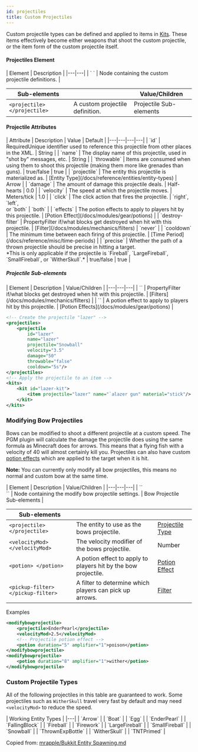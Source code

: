 ```yaml
---
id: projectiles
title: Custom Projectiles
---
```


Custom projectile types can be defined and applied to items in [Kits](/docs/modules/gear/kits).
These items effectively become either weapons that shoot the custom projectile,
or the item form of the custom projectile itself.

#### Projectiles Element

<div className="table-container">
  | Element | Description |
  |---|---|
  | `<projectiles> </projectiles>` | Node containing the custom projectile definitions. |

  | Sub-elements || Value/Children |
  |---|---|---|
  | `<projectile> </projectile>` | A custom projectile definition. | <span className="badge badge--secondary">Projectile Sub-elements</span> |
</div>

#### Projectile Attributes

<div className="table-container">
  | Attribute | Description | Value | Default |
  |---|---|---|---|
  | `id` | <span className="badge badge--danger">Required</span>Unique identifier used to reference this projectile from other places in the XML. | <span className="badge badge--primary">String</span> |
  | `name` | The display name of this projectile, used in "shot by" messages, etc. | <span className="badge badge--primary">String</span> |
  | `throwable` | Items are consumed when using them to shoot this projectile (making them more like grenades than guns). | <span className="badge badge--primary">true/false</span> | true |
  | `projectile` | The entity this projectile is materialized as. | [Entity Type](/docs/reference/entities/entity-types) | <span className="badge badge--secondary">Arrow</span> |
  | `damage` | The amount of damage this projectile deals. | <span className="badge badge--primary">Half-hearts</span> | 0.0 |
  | `velocity` | The speed at which the projectile moves. | <span className="badge badge--primary">Meters/tick</span> | 1.0 |
  | `click` | The click action that fires the projectile. | `right`,<br />`left`,<br />or `both` | `both` |
  | `effects` | The potion effects to apply to players hit by this projectile. | [Potion Effect](/docs/modules/gear/potions) |
  | `destroy-filter` | <span className="badge badge--secondary" title="Can be this attribute or a sub-element.">Property</span>Filter if/what blocks get destroyed when hit with this projectile. | [Filter](/docs/modules/mechanics/filters) | `never` |
  | `cooldown` | The minimum time between each firing of this projectile. | [Time Period](/docs/reference/misc/time-periods) |
  | `precise` | Whether the path of a thrown projectile should be precise in hitting a target.<br />*This is only applicable if the projectile is `Fireball`, `LargeFireball`, `SmallFireball`, or `WitherSkull`.* | <span className="badge badge--primary">true/false</span> | true |
</div>

##### Projectile Sub-elements

<div className="table-container">
  | Element | Description | Value/Children |
  |---|---|---|
  | `<destroy-filter>` | <span className="badge badge--secondary" title="Can be this sub-element or an attribute.">Property</span>Filter if/what blocks get destroyed when hit with this projectile. | [Filters](/docs/modules/mechanics/filters) |
  | `<effect>` | A potion effect to apply to players hit by this projectile. | [Potion Effects](/docs/modules/gear/potions) |
</div>

```xml
<!-- Create the projectile "lazer" -->
<projectiles>
    <projectile
        id="lazer"
        name="lazer"
        projectile="Snowball"
        velocity="3.5"
        damage="50"
        throwable="false"
        cooldown="5s"/>
</projectiles>
<!-- Apply the projectile to an item -->
<kits>
    <kit id="lazer-kit">
        <item projectile="lazer" name="`alazer gun" material="stick"/>
    </kit>
</kits>
```

### Modifying Bow Projectiles

Bows can be modified to shoot a different projectile at a custom speed.
The PGM plugin will calculate the damage the projectile does using the same formula as Minecraft does for arrows.
This means that a flying fish with a velocity of 40 will almost certainly kill you.
Projectiles can also have custom [potion effects](/docs/modules/gear/potions) which are applied to the target when it is hit.

**Note:** You can currently only modify all bow projectiles, this means no normal and custom bow at the same time.

<div className="table-container">
  | Element | Description | Value/Children |
  |---|---|---|
  | `<modifybowprojectile>`<br />`</modifybowprojectile>` | Node containing the modify bow projectile settings. | <span className="badge badge--secondary">Bow Projectile Sub-elements</span> |

  | Sub-elements |||
  |---|---|---|
  | `<projectile> </projectile>` | The entity to use as the bows projectile. | [Projectile Type](/docs/modules/gear/projectiles#custom-projectile-types) |
  | `<velocityMod> </velocityMod>` | The velocity modifier of the bows projectile. | <span className="badge badge--primary">Number</span> |
  | `<potion> </potion>` | A potion effect to apply to players hit by the bow projectile. | [Potion Effect](/docs/modules/gear/potions) |
  | `<pickup-filter> </pickup-filter>` | A filter to determine which players can pick up arrows. | [Filter](/docs/modules/mechanics/filters) |
</div>

Examples

```xml
<modifybowprojectile>
    <projectile>EnderPearl</projectile>
    <velocityMod>2.5</velocityMod>
    <!-- Projectile potion effect -->
    <potion duration="5" amplifier="1">poison</potion>
</modifybowprojectile>
<modifybowprojectile>
    <potion duration="8" amplifier="1">wither</potion>
</modifybowprojectile>
```

### Custom Projectile Types

All of the following projectiles in this table are guaranteed to work.
Some projectiles such as `WitherSkull` travel very fast by default and may need `<velocityMod>` to reduce the speed.

<div className="table-container">
  | Working Entity Types |
  |---|
  | `Arrow` |
  | `Boat` |
  | `Egg` |
  | `EnderPearl` |
  | `FallingBlock` |
  | `Fireball` |
  | `Firework` |
  | `LargeFireball` |
  | `SmallFireball` |
  | `Snowball` |
  | `ThrownExpBottle` |
  | `WitherSkull` |
  | `TNTPrimed` |
</div>

Copied from: [mrapple/Bukkit Entity Spawning.md](https://gist.github.com/4617111)
